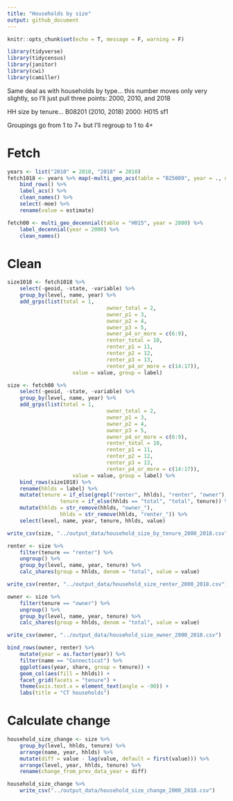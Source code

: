 ```yaml
---
title: "Households by size"
output: github_document
---
```


```r
knitr::opts_chunk$set(echo = T, message = F, warning = F)
```

```r
library(tidyverse)
library(tidycensus)
library(janitor)
library(cwi)
library(camiller)
```

Same deal as with households by type... this number moves only very slightly, so I'll just pull three points: 2000, 2010, and 2018

HH size by tenure... B08201 (2010, 2018)
2000: H015 sf1

Groupings go from 1 to 7+ but I'll regroup to 1 to 4+

# Fetch

```r
years <- list("2010" = 2010, "2018" = 2018)
fetch1018 <- years %>% map(~multi_geo_acs(table = "B25009", year = ., new_england = F)) %>%
	bind_rows() %>% 
	label_acs() %>% 
	clean_names() %>% 
	select(-moe) %>% 
	rename(value = estimate)

fetch00 <- multi_geo_decennial(table = "H015", year = 2000) %>% 
	label_decennial(year = 2000) %>% 
	clean_names()
```

# Clean
```r
size1018 <- fetch1018 %>% 
	select(-geoid, -state, -variable) %>% 
	group_by(level, name, year) %>% 
	add_grps(list(total = 1,
								owner_total = 2,
								owner_p1 = 3, 
								owner_p2 = 4,
								owner_p3 = 5,
								owner_p4_or_more = c(6:9),
								renter_total = 10,
								renter_p1 = 11, 
								renter_p2 = 12,
								renter_p3 = 13,
								renter_p4_or_more = c(14:17)),
					 value = value, group = label)

size <- fetch00 %>% 
	select(-geoid, -state, -variable) %>%
	group_by(level, name, year) %>%
	add_grps(list(total = 1,
								owner_total = 2,
								owner_p1 = 3, 
								owner_p2 = 4,
								owner_p3 = 5,
								owner_p4_or_more = c(6:9),
								renter_total = 10,
								renter_p1 = 11, 
								renter_p2 = 12,
								renter_p3 = 13,
								renter_p4_or_more = c(14:17)),
					 value = value, group = label) %>% 
	bind_rows(size1018) %>% 
	rename(hhlds = label) %>% 
	mutate(tenure = if_else(grepl("renter", hhlds), "renter", "owner"),
				 tenure = if_else(hhlds == "total", "total", tenure)) %>% 
	mutate(hhlds = str_remove(hhlds, "owner_"),
				 hhlds = str_remove(hhlds, "renter_")) %>% 
	select(level, name, year, tenure, hhlds, value)

write_csv(size, "../output_data/household_size_by_tenure_2000_2018.csv")

renter <- size %>% 
	filter(tenure == "renter") %>% 
	ungroup() %>% 
	group_by(level, name, year, tenure) %>% 
	calc_shares(group = hhlds, denom = "total", value = value)

write_csv(renter, "../output_data/household_size_renter_2000_2018.csv")

owner <- size %>% 
	filter(tenure == "owner") %>% 
	ungroup() %>% 
	group_by(level, name, year, tenure) %>%  
	calc_shares(group = hhlds, denom = "total", value = value)

write_csv(owner, "../output_data/household_size_owner_2000_2018.csv")
```

```r
bind_rows(owner, renter) %>% 
 	mutate(year = as.factor(year)) %>% 
 	filter(name == "Connecticut") %>% 
 	ggplot(aes(year, share, group = tenure)) +
 	geom_col(aes(fill = hhlds)) +
 	facet_grid(facets = "tenure") +
 	theme(axis.text.x = element_text(angle = -90)) +
	labs(title = "CT households")
```

# Calculate change
```r
household_size_change <- size %>%
	group_by(level, hhlds, tenure) %>%
	arrange(name, year, hhlds) %>%
	mutate(diff = value - lag(value, default = first(value))) %>%
	arrange(level, year, hhlds, tenure) %>%
	rename(change_from_prev_data_year = diff)

household_size_change %>% 
	write_csv("../output_data/household_size_change_2000_2018.csv")
```